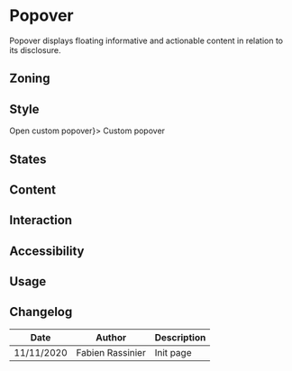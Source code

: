 
<Meta title="Components/Popover" />

# Popover

Popover displays floating informative and actionable content in relation to its disclosure.

## Zoning

## Style

<Preview>
	<Story name="default">
        <Popover aria-label="Custom popover" disclosure={<Button>Open custom popover</Button>}>
            Custom popover
        </Popover>
	</Story>
</Preview>

## States

## Content

## Interaction

## Accessibility

## Usage

## Changelog

| Date       | Author           | Description |
| ---------- | ---------------- | ----------- |
| 11/11/2020 | Fabien Rassinier | Init page   |
